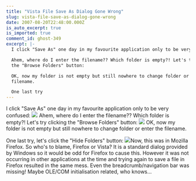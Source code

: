 ```yaml
---
title: "Vista File Save As Dialog Gone Wrong"
slug: vista-file-save-as-dialog-gone-wrong
date: 2007-08-20T22:48:00.000Z
is_auto_excerpt: true
is_imported: true
comment_id: ghost-349
excerpt: |-
  I click "Save As" one day in my favourite application only to be very confused:

  Ahem, where do I enter the filename?? Which folder is empty?! Let's try clicking
  the "Browse Folders" button:

  OK, now my folder is not empty but still nowhere to change folder or enter the
  filename.

  One last try
---
```


I click "Save As" one day in my favourite application only to be very confused:
![](./bad+vista+2.png) Ahem, where do I enter the filename?? Which folder is
empty?! Let's try clicking the "Browse Folders" button:
![](./bad+vist+1+censored.png) OK, now my folder is not empty but still nowhere
to change folder or enter the filename.

One last try, let's click the "Hide Folders" button:
![](./badvist_censored_3.png)Now, this was in Mozilla Firefox. So who's to
blame, Firefox or Vista? It is a standard dialog provided by Windows so it would
be odd for Firefox to cause this. However it was not occurring in other
applications at the time and trying again to save a file in Firefox resulted in
the same mess. Even the breadcrumb/navigation bar was missing! Maybe OLE/COM
initialisation related, who knows...
